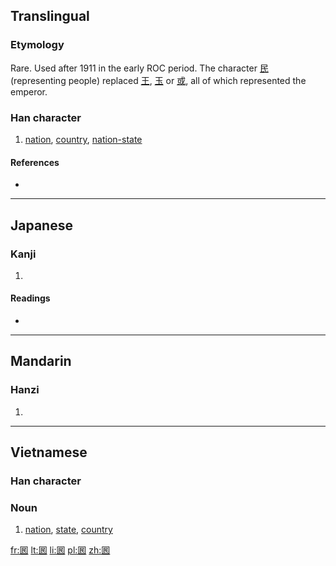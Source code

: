 {{also|國|圀|国|囯}}
==Translingual==

===Etymology===
Rare.  Used after 1911 in the early ROC period.  The character [[民]] (representing people) replaced [[王]], [[玉]] or [[或]], all of which represented the emperor.

===Han character===
{{Han char|rn=31|rad=囗|as=05|sn=8|four=|canj=田口女心 (WRVP)}}

# [[nation]], [[country]], [[nation-state]]

====References====
* {{Han ref|kx=0218.041|dkj=04750|dj=0446.050|hdz=10717.150|uh=56FB|ud=22267}}

----

==Japanese==

===Kanji===
{{ja-kanji|grade=|rs=囗05}}

# {{defn|lang=ja|sort=囗05}}

====Readings====
* {{ja-readings|on=[[こく]] (koku)|kun=[[くに]] (kuni)}}
----

==Mandarin==

===Hanzi===
{{cmn-hanzi|pin=[[guó]] ([[guo2]])|wg=kuo<sup>2</sup>}}

# {{defn|lang=cmn|sort=囗05}}
----

==Vietnamese==

===Han character===
{{vi-hantu|[[quốc]]}}

===Noun===
{{vi-noun}}

# [[nation]], [[state]], [[country]]


[[fr:囻]]
[[lt:囻]]
[[li:囻]]
[[pl:囻]]
[[zh:囻]]